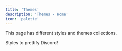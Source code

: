 ```yaml
---
title: 'Themes'
description: 'Themes - Home'
icon: 'palette'
---
```


This page has different styles and themes collections.

<CardGroup cols={1}>
  <Card
    title="Discord"
    icon="discord"
    href="/themes/web/discordThemes.mdx"
  >
    Styles to prettify Discord!
  </Card>
</CardGroup>
